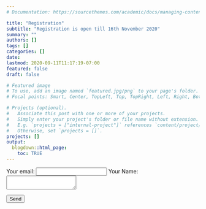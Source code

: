 ```yaml
---
# Documentation: https://sourcethemes.com/academic/docs/managing-content/

title: "Registration"
subtitle: "Registration is open till 16th November 2020"
summary: ""
authors: []
tags: []
categories: []
date: 
lastmod: 2020-09-11T11:17:19-07:00
featured: false
draft: false

# Featured image
# To use, add an image named `featured.jpg/png` to your page's folder.
# Focal points: Smart, Center, TopLeft, Top, TopRight, Left, Right, BottomLeft, Bottom, BottomRight.

# Projects (optional).
#   Associate this post with one or more of your projects.
#   Simply enter your project's folder or file name without extension.
#   E.g. `projects = ["internal-project"]` references `content/project/deep-learning/index.md`.
#   Otherwise, set `projects = []`.
projects: []
output: 
  blogdown::html_page:
    toc: TRUE
---
```


<form
  action="https://formspree.io/f/xzbkzjkl"
  method="POST">
  <label>
    Your email:
    <input type="text" name="_replyto">
  </label>
  <label>
    Your Name:
    <textarea name="message"></textarea>
  </label>

  <!-- your other form fields go here -->

  <button type="submit">Send</button>
</form>
